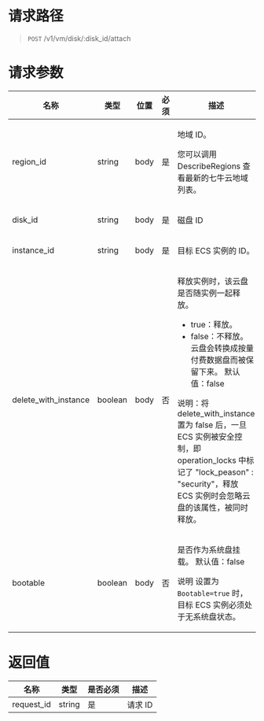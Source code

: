 
<style>.topic-content-wrap .topic-detail table thead th { word-break: keep-all; }</style>

# 请求路径
> `POST` /v1/vm/disk/:disk_id/attach


# 请求参数
<table>
  <thead>
    <tr>
      <th>名称</th>
      <th>类型</th>
      <th>位置</th>
      <th>必须</th>
      <th>描述</th>
    </tr>
  </thead>
  <tbody>
    <tr>
      <td>region_id</td>
      <td>string</td>
      <td>body</td>
      <td>是</td>
      <td>
        <p>地域 ID。</p>
        <p>您可以调用 DescribeRegions 查看最新的七牛云地域列表。</p>
      </td>
    </tr>
    <tr>
      <td>disk_id</td>
      <td>string</td>
      <td>body</td>
      <td>是</td>
      <td>
        <p>磁盘 ID</p>
      </td>
    </tr>
    <tr>
      <td>instance_id</td>
      <td>string</td>
      <td>body</td>
      <td>是</td>
      <td>
        <p>目标 ECS 实例的 ID。</p>
      </td>
    </tr>
    <tr>
      <td>delete_with_instance</td>
      <td>boolean</td>
      <td>body</td>
      <td>否</td>
      <td>
        <p>释放实例时，该云盘是否随实例一起释放。</p>
        <ul>
          <li>true：释放。</li>
          <li>false：不释放。云盘会转换成按量付费数据盘而被保留下来。
            默认值：false</li>
        </ul>
        <div class="marker marker-note">
          <p>说明：将 delete_with_instance 置为 false 后，一旦 ECS 实例被安全控制，即 operation_locks 中标记了 "lock_peason" : "security"，释放 ECS 实例时会忽略云盘的该属性，被同时释放。</p>
        </div>
      </td>
    </tr>
    <tr>
      <td>bootable</td>
      <td>boolean</td>
      <td>body</td>
      <td>否</td>
      <td>
        <p>是否作为系统盘挂载。 默认值：false</p>
        <div class="marker marker-note">
          <p>说明 设置为 <code>Bootable=true</code> 时，目标 ECS 实例必须处于无系统盘状态。</p>
        </div>
      </td>
    </tr>
  </tbody>
</table>


# 返回值
| 名称 | 类型 | 是否必须 | 描述 |
| ----- | ----- | ----- | ----- |
| request_id | string | 是 | 请求 ID
